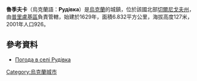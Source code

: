{{coord|50|33|58|N|32|10|4|E|scale:100000|display=title}}

'''魯季夫卡'''（烏克蘭語：'''Рудівка'''）是[[烏克蘭|烏克蘭]]的城鎮，位於該國北部[[切爾尼戈夫州|切爾尼戈夫州]]，由[[普里盧基區|普里盧基區]]負責管轄，始建於1629年，面積6.832平方公里，海拔高度127米，2001年人口926。

==參考資料==
* [http://weather.in.ua/ua/chernigovskaja/22868 Погода в селі Рудівка] {{Wayback|url=http://weather.in.ua/ua/chernigovskaja/22868 |date=20170520233231 }}

{{Ukraine-geo-stub}}
[[Category:烏克蘭城市|Category:烏克蘭城市]]